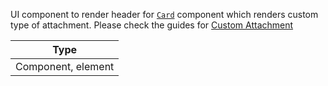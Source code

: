 UI component to render header for [`Card`](/reactnative/ui-components/card) component which renders custom type of attachment. Please check the guides for [Custom Attachment](/react-native/guides/custom-attachment)

| Type |
| - |
| Component, element |